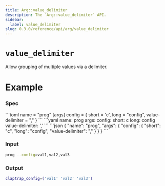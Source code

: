 ```yaml
---
title: Arg::value_delimiter
description: The `Arg::value_delimiter` API.
sidebar:
  label: value_delimiter
slug: 0.3.0/reference/api/arg/value_delimiter
---
```



# `value_delimiter` <LinkButton href="https://docs.rs/clap/latest/clap/struct.Arg.html#method.value_delimiter" icon="open-book" variant="minimal" />

<Badge text="since 0.1.0" size="small" />

Allow grouping of multiple values via a delimiter.

# Example

### Spec

<Tabs syncKey="format">
  <TabItem label="TOML">
    ```toml
    name = "prog"
    [args]
    config = { short = 'c', long = "config", value-delimiter = "," }
    ```
  </TabItem>

  <TabItem label="YAML">
    ```yaml
    name: prog
    args:
      config:
        short: c
        long: config
        value-delimiter: ','
    ```
  </TabItem>

  <TabItem label="JSON">
    ```json
    {
      "name": "prog",
      "args": {
        "config": {
          "short": "c",
          "long": "config",
          "value-delimiter": ","
        }
      }
    }
    ```
  </TabItem>
</Tabs>

### Input

```bash
prog --config=val1,val2,val3
```

### Output

```bash
claptrap_config=('val1' 'val2' 'val3')
```

